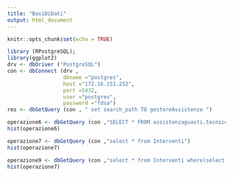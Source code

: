 ```yaml
---
title: "BasiDiDati"
output: html_document
---
```


```r
knitr::opts_chunk$set(echo = TRUE)
```

```r
library (RPostgreSQL);
library(ggplot2)
drv <- dbDriver ("PostgreSQL")
con <- dbConnect (drv ,
                  dbname ="postgres",
                  host ="172.16.151.252",
                  port =5432,
                  user ="postgres",
                  password ="fdsa")
res <- dbGetQuery (con , " set search_path TO gestoreAssistenze ")
```

```r
operazione6 <- dbGetQuery (con ,"SELECT * FROM assistenzaguasti.tecnico")
hist(operazione6)
```

```r
operazione7 <- dbGetQuery (con ,"select * from Interventi")
hist(operazione7)
```

```r
operazione9 <- dbGetQuery (con ,"select * from Interventi where(select *....) ")
hist(operazione7)
```




